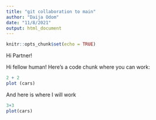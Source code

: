 ```yaml
---
title: "git collaboration to main"
author: "Daija Odom"
date: "11/8/2021"
output: html_document
---
```


```r
knitr::opts_chunk$set(echo = TRUE)
```

Hi Partner!

Hi fellow human! Here's a code chunk where you can work:
```r
2 + 2
plot (cars)
```


And here is where I will work
```r
3+3
plot(cars)
```

